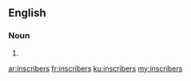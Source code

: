 ==English==

===Noun===
{{head|en|plural}}

# {{plural of|inscriber|lang=en}}

[[ar:inscribers]]
[[fr:inscribers]]
[[ku:inscribers]]
[[my:inscribers]]